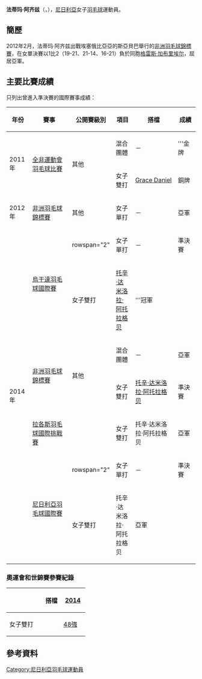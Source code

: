 {{noteTA|G1=Badminton}}
{{Infobox 羽球選手
| playername              = 法蒂玛·阿齐兹<br/>{{lang|en|Fatima Azeez}}
| image                   = 
| size                    = 
| caption                 = 
| birth_name              = 
| date_of_birth           = {{birth_date_and_age|1992|12|31}}
| place_of_birth          = 
| height                  = 
| weight                  = 
| event                   = 女子單打、女子雙打
| country                 = {{NGR}}
| years_active            = 
| handedness              = 
| coach                   = 
| highest_ranking         = 第94位（女雙-[[托辛·达米洛拉·阿托拉格贝|阿托拉格贝]]）
| date_of_highest_ranking = 2014年6月19日<ref name="ranking">[http://bwfcontent.tournamentsoftware.com/ranking/player.aspx?id=7366&player=244687 BWF World Ranking - Ranking of Fatima AZEEZ (81973)]{{en}}</ref>
| current_ranking         = 第191位（女單）<br/>第97位（女雙-[[托辛·达米洛拉·阿托拉格贝|阿托拉格贝]]）
| date_of_current_ranking = 2014年8月14日<ref>[http://bwfcontent.tournamentsoftware.com/ranking/category.aspx?id=7366&category=473 BWF World Ranking - BWF世界排名榜 (8/14/2014) - Women's singles]{{en}}</ref><ref>[http://bwfcontent.tournamentsoftware.com/ranking/category.aspx?id=7366&category=475 BWF World Ranking - BWF世界排名榜 (8/14/2014) - Women's doubles]{{en}}</ref>
| played                  = 17勝–9負（女單）<br/>22勝–10負（女雙）
| titles                  = 
| bwf_profile             = 4D22B432-039B-4815-A025-0F1D5CCB60D3
| bwf_id                  = 81973
| updated                 = 2014年8月15日
}}
{{MedalTableTop|width=286px}}
{{MedalSport | 女子[[羽毛球|羽毛球]]}}
{{MedalCountry | {{NGR}}}}
{{MedalCompetition | [[非洲运动会|非洲运动会]]}}
{{MedalGold  | [[2011年全非運動會羽毛球比賽|2011年 馬布多]] | 混合團體 }}
{{MedalBronze| [[2011年全非運動會羽毛球比賽|2011年 馬布多]] | 女子雙打 }}
{{MedalCompetition | [[非洲羽毛球錦標賽|非洲羽毛球錦標賽]]}}
{{MedalSilver | [[2012年非洲羽毛球錦標賽|2012年 亞的斯亞貝巴]] | 女子單打 }}
{{MedalSilver | [[2014年非洲羽毛球錦標賽|2014年 洛巴策]] | 混合團體 }}
{{MedalBronze | [[2014年非洲羽毛球錦標賽|2014年 洛巴策]] | 女子雙打 }}
{{MedalBottom}}
'''法蒂玛·阿齐兹'''（{{lang|en|'''Fatima Azeez'''}}，{{bd|1992年|12月31日}}），[[尼日利亞|尼日利亞]]女子[[羽毛球|羽毛球]]運動員。

==簡歷==
2012年2月，法蒂玛·阿齐兹出戰埃塞俄比亞亞的斯亞貝巴舉行的[[2012年非洲羽毛球錦標賽|非洲羽毛球錦標賽]]，在女單決賽以1比2（19-21、21-14、16-21）負於同胞[[格雷斯·加布里埃尔|格雷斯·加布里埃尔]]，屈居亞軍。

==主要比賽成績==
只列出曾進入準決賽的國際賽事成績：
{| class=wikitable style="text-align:center; font-size:small;" 
!width="50"|年份
!width="180"|賽事
!width="80"|公開賽級別
!width="60"|項目
!width="160"|搭檔
!width="50"|成績
|-
!rowspan="2"|2011年
|rowspan="2"|[[2011年全非運動會羽毛球比賽|全非運動會羽毛球比賽]]
|rowspan="2"|其他
|混合團體
|－
|bgcolor="gold"|'''金牌
|-
|女子雙打
|[[Grace_Daniel|Grace Daniel]]
|bgcolor="#b8860b"|銅牌
|-
!rowspan="1"|2012年
|[[2012年非洲羽毛球錦標賽|非洲羽毛球錦標賽]]
|其他
|女子單打
|－
|bgcolor="silver"|亞軍
|-
!rowspan="7"|2014年
|rowspan="2"|[[2014年烏干達羽毛球國際賽|烏干達羽毛球國際賽]]
|rowspan="2" {{BWFIS}}
|女子單打
|－
|bgcolor="#b8860b"|準決賽
|-
|女子雙打
|[[托辛·达米洛拉·阿托拉格贝|托辛·达米洛拉·阿托拉格贝]]
|bgcolor="gold"|'''冠軍
|-
|rowspan="2"|[[2014年非洲羽毛球錦標賽|非洲羽毛球錦標賽]]
|rowspan="2"|其他
|混合團體
|－
|bgcolor="silver"|亞軍
|-
|女子雙打
|[[托辛·达米洛拉·阿托拉格贝|托辛·达米洛拉·阿托拉格贝]]
|bgcolor="#b8860b"|準決賽
|-
|[[2014年拉各斯羽毛球國際挑戰賽|拉各斯羽毛球國際挑戰賽]]
|{{BWFIC}}
|女子雙打
|托辛·达米洛拉·阿托拉格贝
|bgcolor="silver"|亞軍
|-
|rowspan="2"|[[2014年尼日利亞羽毛球國際賽|尼日利亞羽毛球國際賽]]
|rowspan="2" {{BWFIS}}
|女子單打
|－
|bgcolor="#b8860b"|準決賽
|-
|女子雙打
|托辛·达米洛拉·阿托拉格贝
|bgcolor="silver"|亞軍
|}
{{BWF賽事級別索引}}

===奧運會和世錦賽參賽紀錄===
{| class=wikitable style="text-align:center; font-size:small;" 
!
!搭檔
!width="50"|[[2014年世界羽毛球錦標賽|2014]]
|-
!width="80"|女子雙打
|align="left"|{{nowrap|[[托辛·达米洛拉·阿托拉格贝|托辛·达米洛拉·阿托拉格贝]]}}
|[[2014年世界羽毛球錦標賽女子雙打項目|48強]]
|}

==參考資料==
{{Reflist}}

{{DEFAULTSORT:Azeez, Fatima}}
[[Category:尼日利亞羽毛球運動員|Category:尼日利亞羽毛球運動員]]